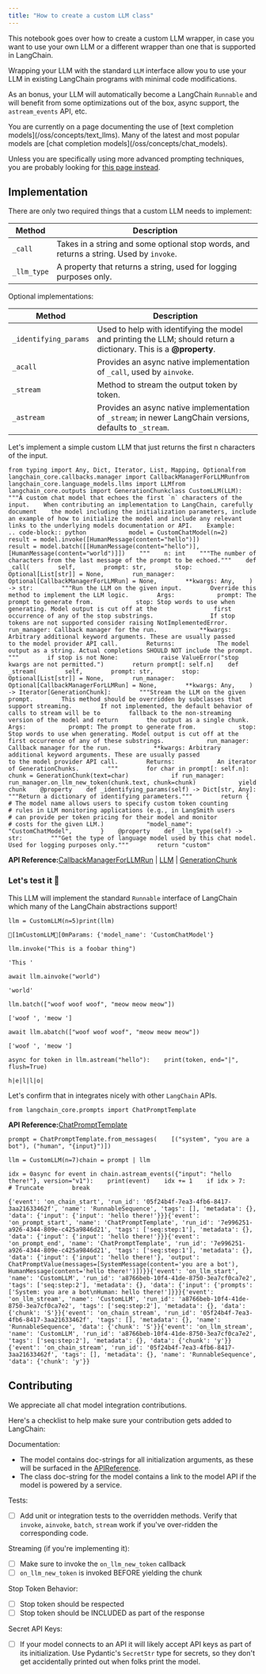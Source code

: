 ```yaml
---
title: "How to create a custom LLM class"
---
```


This notebook goes over how to create a custom LLM wrapper, in case you want to use your own LLM or a different wrapper than one that is supported in LangChain.

Wrapping your LLM with the standard `LLM` interface allow you to use your LLM in existing LangChain programs with minimal code modifications.

As an bonus, your LLM will automatically become a LangChain `Runnable` and will benefit from some optimizations out of the box, async support, the `astream_events` API, etc.

<Warning>
  You are currently on a page documenting the use of [text completion models](/oss/concepts/text_llms). Many of the latest and most popular models are [chat completion models](/oss/concepts/chat_models).

  Unless you are specifically using more advanced prompting techniques, you are probably looking for [this page instead](/oss/how_to/custom_chat_model).
</Warning>

## Implementation

There are only two required things that a custom LLM needs to implement:

| Method      | Description                                                                             |
| ----------- | --------------------------------------------------------------------------------------- |
| `_call`     | Takes in a string and some optional stop words, and returns a string. Used by `invoke`. |
| `_llm_type` | A property that returns a string, used for logging purposes only.                       |

Optional implementations:

| Method                | Description                                                                                                        |
| --------------------- | ------------------------------------------------------------------------------------------------------------------ |
| `_identifying_params` | Used to help with identifying the model and printing the LLM; should return a dictionary. This is a **@property**. |
| `_acall`              | Provides an async native implementation of `_call`, used by `ainvoke`.                                             |
| `_stream`             | Method to stream the output token by token.                                                                        |
| `_astream`            | Provides an async native implementation of `_stream`; in newer LangChain versions, defaults to `_stream`.          |

Let's implement a simple custom LLM that just returns the first n characters of the input.

```
from typing import Any, Dict, Iterator, List, Mapping, Optionalfrom langchain_core.callbacks.manager import CallbackManagerForLLMRunfrom langchain_core.language_models.llms import LLMfrom langchain_core.outputs import GenerationChunkclass CustomLLM(LLM):    """A custom chat model that echoes the first `n` characters of the input.    When contributing an implementation to LangChain, carefully document    the model including the initialization parameters, include    an example of how to initialize the model and include any relevant    links to the underlying models documentation or API.    Example:        .. code-block:: python            model = CustomChatModel(n=2)            result = model.invoke([HumanMessage(content="hello")])            result = model.batch([[HumanMessage(content="hello")],                                 [HumanMessage(content="world")]])    """    n: int    """The number of characters from the last message of the prompt to be echoed."""    def _call(        self,        prompt: str,        stop: Optional[List[str]] = None,        run_manager: Optional[CallbackManagerForLLMRun] = None,        **kwargs: Any,    ) -> str:        """Run the LLM on the given input.        Override this method to implement the LLM logic.        Args:            prompt: The prompt to generate from.            stop: Stop words to use when generating. Model output is cut off at the                first occurrence of any of the stop substrings.                If stop tokens are not supported consider raising NotImplementedError.            run_manager: Callback manager for the run.            **kwargs: Arbitrary additional keyword arguments. These are usually passed                to the model provider API call.        Returns:            The model output as a string. Actual completions SHOULD NOT include the prompt.        """        if stop is not None:            raise ValueError("stop kwargs are not permitted.")        return prompt[: self.n]    def _stream(        self,        prompt: str,        stop: Optional[List[str]] = None,        run_manager: Optional[CallbackManagerForLLMRun] = None,        **kwargs: Any,    ) -> Iterator[GenerationChunk]:        """Stream the LLM on the given prompt.        This method should be overridden by subclasses that support streaming.        If not implemented, the default behavior of calls to stream will be to        fallback to the non-streaming version of the model and return        the output as a single chunk.        Args:            prompt: The prompt to generate from.            stop: Stop words to use when generating. Model output is cut off at the                first occurrence of any of these substrings.            run_manager: Callback manager for the run.            **kwargs: Arbitrary additional keyword arguments. These are usually passed                to the model provider API call.        Returns:            An iterator of GenerationChunks.        """        for char in prompt[: self.n]:            chunk = GenerationChunk(text=char)            if run_manager:                run_manager.on_llm_new_token(chunk.text, chunk=chunk)            yield chunk    @property    def _identifying_params(self) -> Dict[str, Any]:        """Return a dictionary of identifying parameters."""        return {            # The model name allows users to specify custom token counting            # rules in LLM monitoring applications (e.g., in LangSmith users            # can provide per token pricing for their model and monitor            # costs for the given LLM.)            "model_name": "CustomChatModel",        }    @property    def _llm_type(self) -> str:        """Get the type of language model used by this chat model. Used for logging purposes only."""        return "custom"
```

**API Reference:**[CallbackManagerForLLMRun](https://python.langchain.com/api_reference/core/callbacks/langchain_core.callbacks.manager.CallbackManagerForLLMRun.html) | [LLM](https://python.langchain.com/api_reference/core/language_models/langchain_core.language_models.llms.LLM.html) | [GenerationChunk](https://python.langchain.com/api_reference/core/outputs/langchain_core.outputs.generation.GenerationChunk.html)

### Let's test it 🧪

This LLM will implement the standard `Runnable` interface of LangChain which many of the LangChain abstractions support!

```
llm = CustomLLM(n=5)print(llm)
```

```
[1mCustomLLM[0mParams: {'model_name': 'CustomChatModel'}
```

```
llm.invoke("This is a foobar thing")
```

```
'This '
```

```
await llm.ainvoke("world")
```

```
'world'
```

```
llm.batch(["woof woof woof", "meow meow meow"])
```

```
['woof ', 'meow ']
```

```
await llm.abatch(["woof woof woof", "meow meow meow"])
```

```
['woof ', 'meow ']
```

```
async for token in llm.astream("hello"):    print(token, end="|", flush=True)
```

```
h|e|l|l|o|
```

Let's confirm that in integrates nicely with other `LangChain` APIs.

```
from langchain_core.prompts import ChatPromptTemplate
```

**API Reference:**[ChatPromptTemplate](https://python.langchain.com/api_reference/core/prompts/langchain_core.prompts.chat.ChatPromptTemplate.html)

```
prompt = ChatPromptTemplate.from_messages(    [("system", "you are a bot"), ("human", "{input}")])
```

```
llm = CustomLLM(n=7)chain = prompt | llm
```

```
idx = 0async for event in chain.astream_events({"input": "hello there!"}, version="v1"):    print(event)    idx += 1    if idx > 7:        # Truncate        break
```

```
{'event': 'on_chain_start', 'run_id': '05f24b4f-7ea3-4fb6-8417-3aa21633462f', 'name': 'RunnableSequence', 'tags': [], 'metadata': {}, 'data': {'input': {'input': 'hello there!'}}}{'event': 'on_prompt_start', 'name': 'ChatPromptTemplate', 'run_id': '7e996251-a926-4344-809e-c425a9846d21', 'tags': ['seq:step:1'], 'metadata': {}, 'data': {'input': {'input': 'hello there!'}}}{'event': 'on_prompt_end', 'name': 'ChatPromptTemplate', 'run_id': '7e996251-a926-4344-809e-c425a9846d21', 'tags': ['seq:step:1'], 'metadata': {}, 'data': {'input': {'input': 'hello there!'}, 'output': ChatPromptValue(messages=[SystemMessage(content='you are a bot'), HumanMessage(content='hello there!')])}}{'event': 'on_llm_start', 'name': 'CustomLLM', 'run_id': 'a8766beb-10f4-41de-8750-3ea7cf0ca7e2', 'tags': ['seq:step:2'], 'metadata': {}, 'data': {'input': {'prompts': ['System: you are a bot\nHuman: hello there!']}}}{'event': 'on_llm_stream', 'name': 'CustomLLM', 'run_id': 'a8766beb-10f4-41de-8750-3ea7cf0ca7e2', 'tags': ['seq:step:2'], 'metadata': {}, 'data': {'chunk': 'S'}}{'event': 'on_chain_stream', 'run_id': '05f24b4f-7ea3-4fb6-8417-3aa21633462f', 'tags': [], 'metadata': {}, 'name': 'RunnableSequence', 'data': {'chunk': 'S'}}{'event': 'on_llm_stream', 'name': 'CustomLLM', 'run_id': 'a8766beb-10f4-41de-8750-3ea7cf0ca7e2', 'tags': ['seq:step:2'], 'metadata': {}, 'data': {'chunk': 'y'}}{'event': 'on_chain_stream', 'run_id': '05f24b4f-7ea3-4fb6-8417-3aa21633462f', 'tags': [], 'metadata': {}, 'name': 'RunnableSequence', 'data': {'chunk': 'y'}}
```

## Contributing

We appreciate all chat model integration contributions.

Here's a checklist to help make sure your contribution gets added to LangChain:

Documentation:

* The model contains doc-strings for all initialization arguments, as these will be surfaced in the [APIReference](https://python.langchain.com/api_reference/langchain/index.html).
* The class doc-string for the model contains a link to the model API if the model is powered by a service.

Tests:

* [ ] Add unit or integration tests to the overridden methods. Verify that `invoke`, `ainvoke`, `batch`, `stream` work if you've over-ridden the corresponding code.

Streaming (if you're implementing it):

* [ ] Make sure to invoke the `on_llm_new_token` callback
* [ ] `on_llm_new_token` is invoked BEFORE yielding the chunk

Stop Token Behavior:

* [ ] Stop token should be respected
* [ ] Stop token should be INCLUDED as part of the response

Secret API Keys:

* [ ] If your model connects to an API it will likely accept API keys as part of its initialization. Use Pydantic's `SecretStr` type for secrets, so they don't get accidentally printed out when folks print the model.
